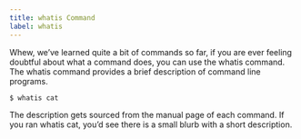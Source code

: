 ```yaml
---
title: whatis Command
label: whatis
---
```


Whew, we’ve learned quite a bit of commands so far, if you are ever feeling doubtful about what a command does, you can use the whatis command. The whatis command provides a brief description of command line programs.

```shell
$ whatis cat
```

The description gets sourced from the manual page of each command. If you ran whatis cat, you’d see there is a small blurb with a short description.
